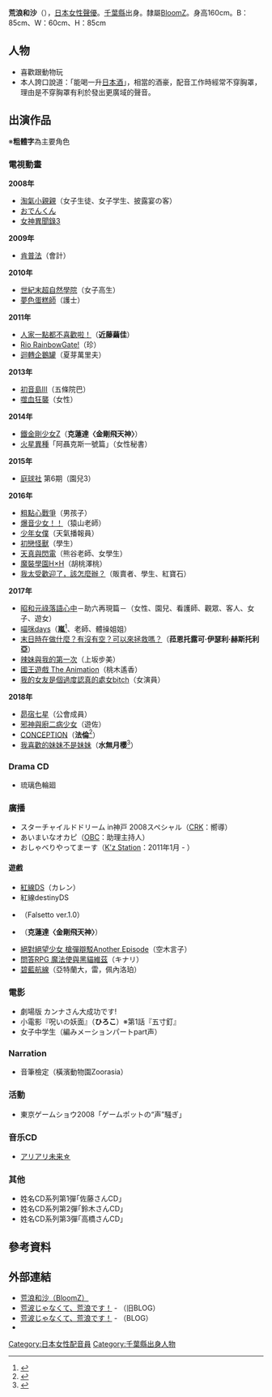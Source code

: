 {{配音員
|名字= 荒浪和沙
|圖像= 
|尺寸= 
|說明= 
|羅馬拼音= Aranami Kazusa
|暱稱= {{lang|ja|あらなみん 、なーみん}}
|生年= 1988
|生月= 4
|生日= 18
|出生地= {{JPN}}[[千葉縣|千葉縣]]
|歿年= 
|歿月= 
|歿日= 
|死沒地= 
|所屬= [[BloomZ|BloomZ]]
|活躍年代= 2008年－
|出道作= 
|代表作= 克蓮達〈金剛飛天神〉（[[鐵金剛少女Z|鐵金剛少女Z]]）
|網站= 
|其他= 
|module= {{Japanese|embed=yes|japanese=荒浪 和沙|kana=あらなみ かずさ|romaji=Aranami Kazusa}}
}}
'''荒浪和沙'''（{{bd|1988年|4月18日}}），[[日本|日本]][[女性|女性]][[聲優|聲優]]。[[千葉縣|千葉縣]]出身。隸屬[[BloomZ|BloomZ]]。身高160cm。B：85cm、W：60cm、H：85cm

== 人物 ==
*喜歡跟動物玩
*本人誇口說道：「能喝一升[[日本酒|日本酒]]」，相當的酒豪，配音工作時經常不穿胸罩，理由是不穿胸罩有利於發出更廣域的聲音。

== 出演作品 ==
※'''粗體字'''為主要角色

=== 電視動畫 ===
'''2008年'''
* [[淘氣小親親|淘氣小親親]]（女子生徒、女子学生、披露宴の客）
* [[おでんくん|おでんくん]]
* [[女神異聞錄3|女神異聞錄3]]
'''2009年'''
* [[肯普法|肯普法]]（會計）
'''2010年'''
* [[世紀末超自然學院|世紀末超自然學院]]（女子高生）
* [[夢色蛋糕師|夢色蛋糕師]]（護士）
'''2011年'''
* [[人家一點都不喜歡啦！|人家一點都不喜歡啦！]]（'''近藤繭佳'''）
* [[Rio_RainbowGate!|Rio RainbowGate!]]（珍）
* [[迴轉企鵝罐|迴轉企鵝罐]]（夏芽萬里夫）
'''2013年'''
* [[初音島III|初音島III]]（五條院巴）
* [[噬血狂襲|噬血狂襲]]（女性）
'''2014年'''
* [[鐵金剛少女Z|鐵金剛少女Z]]（'''克蓮達〈金剛飛天神〉'''）
* [[火星異種|火星異種]]「阿聶克斯一號篇」（女性秘書）
'''2015年'''
* [[庭球社|庭球社]] 第6期（園兒3）
'''2016年'''
* [[粗點心戰爭|粗點心戰爭]]（男孩子）
* [[爆音少女！！|爆音少女！！]]（猿山老師）
* [[少年女僕|少年女僕]]（天氣播報員）
* [[初戀怪獸|初戀怪獸]]（學生）
* [[天真與閃電|天真與閃電]]（熊谷老師、女學生）
* [[魔裝學園H×H|魔裝學園H×H]]（胡桃澤桃）
* [[我太受歡迎了，該怎麼辦？|我太受歡迎了，該怎麼辦？]]（販賣者、學生、紅寶石）
'''2017年'''
* [[昭和元祿落語心中|昭和元祿落語心中]]－助六再現篇－（女性、園兒、看護師、觀眾、客人、女子、遊女）
* [[喵咪days|喵咪days]]（'''嵐'''<ref>{{Cite web|url=http://natalie.mu/comic/news/210753|script-title=ja:「にゃんこデイズ」キャスト発表、猫役に木戸衣吹、山崎エリイ、小松未可子|date=2016-11-26|publisher=コミックナタリー|accessdate=2016-11-26|language=ja|archive-date=2016-11-26|archive-url=https://web.archive.org/web/20161126002622/http://natalie.mu/comic/news/210753|dead-url=no}}</ref>、老師、體操姐姐）
* [[末日時在做什麼？有沒有空？可以來拯救嗎？|末日時在做什麼？有沒有空？可以來拯救嗎？]]（'''菈恩托露可·伊瑟利·赫斯托利亞'''）
* [[辣妹與我的第一次|辣妹與我的第一次]]（上坂步美）
* [[國王遊戲_The_Animation|國王遊戲 The Animation]]（桃木遙香）
* [[我的女友是個過度認真的處女bitch|我的女友是個過度認真的處女bitch]]（女演員）
'''2018年'''
* [[昴宿七星|昴宿七星]]（公會成員）
* [[邪神與廚二病少女|邪神與廚二病少女]]（遊佐）
* [[CONCEPTION_產子救世錄|CONCEPTION]]（'''法倫'''<ref>{{Cite web|url=http://conception-anime.com/staffcast/|title=製作人員、聲優|work=電視動畫「CONCEPTION」官方網站|accessdate=2018-08-28|archive-date=2018-08-28|archive-url=https://web.archive.org/web/20180828102422/http://conception-anime.com/staffcast/|dead-url=no}}</ref>）
* [[我喜歡的妹妹不是妹妹|我喜歡的妹妹不是妹妹]]（'''水無月櫻'''<ref>{{Cite web|url=http://imo-imo.jp/staffcast/|title=製作人員、聲優|publisher=電視動畫「我喜歡的妹妹不是妹妹」官方網站|accessdate=2018-09-06|archive-date=2018-07-20|archive-url=https://web.archive.org/web/20180720051953/http://imo-imo.jp/staffcast/|dead-url=no}}</ref>）

=== Drama CD ===
* 琉璃色輪廻

=== 廣播 ===
* スターチャイルドドリーム in神戸 2008スペシャル（[[CRK|CRK]]：嚮導）
* あいまいなオカピ（[[大阪放送|OBC]]：助理主持人）
* おしゃべりやってまーす（[[K'z_Station|K'z Station]]：2011年1月 - ）

==== 遊戲 ====
* [[紅綫_(日本電視劇)|紅線DS]]（カレン）
* 紅線destinyDS
* {{link-ja|Star Plus One!|スタプラ!}}（Falsetto ver.1.0）
* {{link-ja|鐵金剛少女Z ONLINE|ロボットガールズZ#ゲーム}}（'''克蓮達〈金剛飛天神〉'''）
* [[絕對絕望少女_槍彈辯駁Another_Episode|絕對絕望少女 槍彈辯駁Another Episode]]（空木言子）
* [[問答RPG_魔法使與黑貓維茲|問答RPG 魔法使與黑貓維茲]]（キナリ）
* [[碧藍航線|碧藍航線]]（亞特蘭大，雷，佩內洛珀）

=== 電影 ===
* 劇場版 カンナさん大成功です!
* 小電影『呪いの妖面』（'''ひろこ'''）※第1話『五寸釘』
* 女子中学生（編みメーションパートpart声）

=== Narration ===
* 音筆檢定（橫濱動物園Zoorasia）

=== 活動 ===
* 東京ゲームショウ2008「ゲームポットの“声”騒ぎ」

=== 音乐CD ===
* [[人家一點都不喜歡啦！#主题曲|アリアリ未来☆]]

=== 其他 ===
* 姓名CD系列第1彈｢佐藤さんCD｣
* 姓名CD系列第2彈｢鈴木さんCD｣
* 姓名CD系列第3彈｢高橋さんCD｣

== 參考資料 ==
{{Reflist}}

== 外部連結 ==
* [https://www.bloomz.com.mx/タレント/所属/荒浪-和沙/ 荒浪和沙（BloomZ）] {{Wayback|url=https://www.bloomz.com.mx/ |date=20171021220805 }}
* [https://web.archive.org/web/20110313134550/http://blog.livedoor.jp/ka_ar/ 荒波じゃなくて、荒浪です！] - （旧BLOG）
* [http://ameblo.jp/kazusa-a/ 荒波じゃなくて、荒浪です！] {{Wayback|url=http://ameblo.jp/kazusa-a/ |date=20101102060814 }} - （BLOG）
* {{Twitter|kazusa_aranami|荒浪和沙 (kazusa_aranami)}}

{{DEFAULTSORT:Aranami Kazusa}}
[[Category:日本女性配音員|Category:日本女性配音員]]
[[Category:千葉縣出身人物|Category:千葉縣出身人物]]